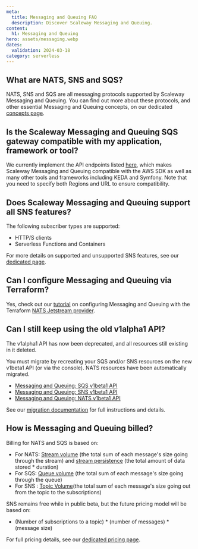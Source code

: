 ```yaml
---
meta:
  title: Messaging and Queuing FAQ
  description: Discover Scaleway Messaging and Queuing.
content:
  h1: Messaging and Queuing
hero: assets/messaging.webp
dates:
  validation: 2024-03-18
category: serverless
---
```


## What are NATS, SNS and SQS?

NATS, SNS and SQS are all messaging protocols supported by Scaleway Messaging and Queuing. You can find out more about these protocols, and other essential Messaging and Queuing concepts, on our dedicated [concepts page](/serverless/messaging/concepts/).

## Is the Scaleway Messaging and Queuing SQS gateway compatible with my application, framework or tool?

We currently implement the API endpoints listed [here](/serverless/messaging/reference-content/sqs-support/), which makes Scaleway Messaging and Queuing compatible with the AWS SDK as well as many other tools and frameworks including KEDA and Symfony. Note that you need to specify both Regions and URL to ensure compatibility.

## Does Scaleway Messaging and Queuing support all SNS features?

The following subscriber types are supported:
- HTTP/S clients
- Serverless Functions and Containers

For more details on supported and unsupported SNS features, see our [dedicated page](/serverless/messaging/reference-content/sns-support/).

## Can I configure Messaging and Queuing via Terraform?

Yes, check out our [tutorial](https://registry.terraform.io/providers/scaleway/scaleway/latest/docs/guides/mnq_with_nats_terraform_provider) on configuring Messaging and Queuing with the Terraform [NATS Jetstream provider](https://registry.terraform.io/providers/nats-io/jetstream/latest/docs).

## Can I still keep using the old v1alpha1 API?

The v1alpha1 API has now been deprecated, and all resources still existing in it deleted.

You must migrate by recreating your SQS and/or SNS resources on the new v1beta1 API (or via the console). NATS resources have been automatically migrated.

- [Messaging and Queuing: SQS v1beta1 API](https://www.scaleway.com/en/developers/api/messaging-and-queuing/sqs-api/)
- [Messaging and Queuing: SNS v1beta1 API](https://www.scaleway.com/en/developers/api/messaging-and-queuing/sns-api/)
- [Messaging and Queuing: NATS v1beta1 API](https://www.scaleway.com/en/developers/api/messaging-and-queuing/nats-api/)

See our [migration documentation](/serverless/messaging/reference-content/migration) for full instructions and details.

## How is Messaging and Queuing billed?

Billing for NATS and SQS is based on:

- For NATS: [Stream volume](/serverless/messaging/concepts/#stream-volume) (the total sum of each message's size going through the stream) and [stream persistence](/serverless/messaging/concepts/#stream-persistence) (the total amount of data stored * duration)
- For SQS: [Queue volume](/serverless/messaging/concepts/#queue-volume) (the total sum of each message's size going through the queue)
- For SNS : [Topic Volume](/serverless/messaging/concepts/#queue-volume)(the total sum of each message's size going out from the topic to the subscriptions)

SNS remains free while in public beta, but the future pricing model will be based on:

- (Number of subscriptions to a topic) * (number of messages) * (message size)

For full pricing details, see our [dedicated pricing page](https://www.scaleway.com/en/pricing/).
